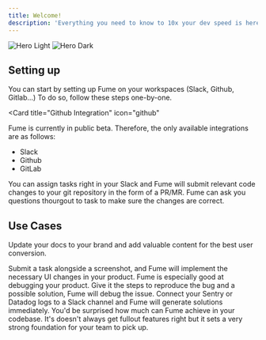 ```yaml
---
title: Welcome!
description: 'Everything you need to know to 10x your dev speed is here.'
---
```


<img
  className="block dark:hidden"
  src="/images/hero-light.svg"
  alt="Hero Light"
/>
<img
  className="hidden dark:block"
  src="/images/hero-dark.svg"
  alt="Hero Dark"
/>

## Setting up

You can start by setting up Fume on your workspaces (Slack, Github, Gitlab...) To do so, follow these steps one-by-one.

<Card
    title="Github Integration"
    icon="github"
  >
</Card>
<Card
    title="GitLab Integration"
    icon="gitlab"
>
</Card>
<Card
    title="Set Up The Slack App"
    icon="slack"
  >
  </Card>

Fume is currently in public beta. Therefore, the only available integrations are as follows:
* Slack
* Github
* GitLab

You can assign tasks right in your Slack and Fume will submit relevant code changes to your git repository in the form of a PR/MR. Fume can ask you questions thourgout to task to make sure the changes are correct. 

## Use Cases

Update your docs to your brand and add valuable content for the best user conversion.

<CardGroup cols={2}>
  <Card
    title="UI & Copy Changes"
    icon="palette"
  >
    Submit a task alongside a screenshot, and Fume will implement the necessary UI changes in your product.
  </Card>
  <Card
    title="Bugs"
    icon="bug"
  >
    Fume is especially good at debugging your product. Give it the steps to reproduce the bug and a possible solution, Fume will debug the issue.
  </Card>
  <Card
    title="Error Logs"
    icon="screwdriver-wrench"
  >
    Connect your Sentry or Datadog logs to a Slack channel and Fume will generate solutions immediately.
  </Card>
  <Card
    title="New Fatures"
    icon="stars"
  >
    You'd be surprised how much can Fume achieve in your codebase. It's doesn't always get fullout features right but it sets a very strong foundation for your team to pick up.
  </Card>
</CardGroup>

